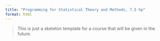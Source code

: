 ```yaml
---
title: "Programming for Statistical Theory and Methods, 7.5 hp"
format: html
---
```


> This is just a skeleton template for a course that will be given in the future.

